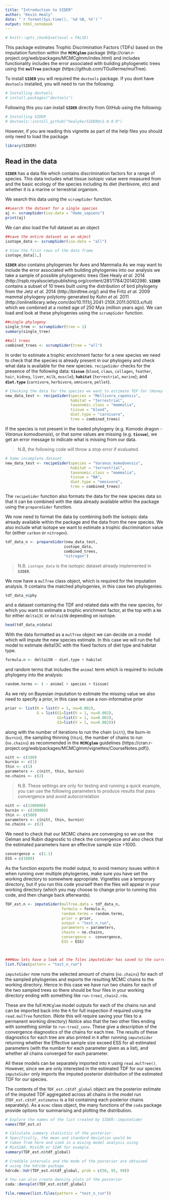 ```yaml
---
title: "Introduction to SIDER"
author: "Kevin Healy"
date: "`r format(Sys.time(), '%d %B, %Y')`"
output: html_notebook
---
```


```r
# knitr::opts_chunk$set(eval = FALSE)
```


This package estimates Trophic Discrimination Factors (TDFs) based on the imputation function within the **`MCMCglmm`** package (http://cran.r-project.org/web/packages/MCMCglmm/index.html) and includes
functionality includes the error associated with building phylogenetic trees using the **`mulTree`** package (https://github.com/TGuillerme/mulTree).

\section{Installation}
To install **`SIDER`** you will required the `devtools` package. If you dont have `devtools` installed, you will need to run the following:

```r

# Installing devtools
# install.packages("devtools")

```


Following this you can install **`SIDER`** directly from GitHub using the following:

```r
# Installing SIDER
# devtools::install_github("healyke/SIDER@v1.0.0.0")

```

However, if you are reading this vignette as part of the help files you should only need to load the package

```r
library(SIDER)
```

## Read in the data
**`SIDER`** has a data file which contains discrimination factors for a range of species.
This data includes what tissue isotopic value were measured from and the basic ecology of the species including its diet (herbivore, etc) and whether it is a marine or terrestrial organism.

We search this data using the `scrumpSider` function.

```r

##search the dataset for a single species
aj <- scrumpSider(iso.data = "Homo_sapiens")
print(aj)
```

We can also load the full dataset as an object

```r

##save the entire dataset as an object
isotope_data <- scrumpSider(iso.data = "all")

# View the first rows of the data frame
isotope_data[1,]

```

**`SIDER`** also contains phylogenies for Aves and Mammalia 
As we may want to include the error associated with building phylogenies into our analysis we take a sample of possible phylogenetic trees (See Healy *et al.* 2014 (http://rspb.royalsocietypublishing.org/content/281/1784/20140298).
**`SIDER`** contains a subset of 10 trees built using the distribution of bird phylogeny from the Jetz *et al.* 2014 (http://birdtree.org/) and the Fritz *et al.* 2009 mammal phylogeny polytomy generated by Kuhn *et al.* 2011 (http://onlinelibrary.wiley.com/doi/10.1111/j.2041-210X.2011.00103.x/full) which we combined at a rooted age of 250 Mya (million years ago). We can load and look at these phylogenies using the `scrumpSider` function.

```r

##single phylogeny
single_tree <- scrumpSider(tree = 1)
summary(single_tree)

##all trees
combined_trees <- scrumpSider(tree = "all")

```


\section{Testing the new data: \texttt{recipeSider}}
In order to estimate a trophic enrichment factor for a new species we need to check that the species is already present in our phylogeny and check what data is available for the new species.
`recipeSider` checks for the presence of the following data:
 **`tissue`** (`blood`, `claws`, `collagen`, `feather`, `hair`, `kidney`, `liver`, `milk`, `muscle`);
 **`habitat`** (`terrestrial`, `marine`);
 and **`diet.type`** (`carnivore`, `herbivore`, `omnivore`, `pellet`).

```r
# Checking the data for the species we want to estimate TEF for (Honey Badger)
new_data_test <- recipeSider(species = "Mellivora_capensis", 
                             habitat = "terrestrial", 
                             taxonomic.class = "mammalia", 
                             tissue = "blood", 
                             diet.type = "carnivore", 
                             tree = combined_trees)
```

If the species is not present in the loaded phylogeny (e.g. Komodo dragon - *Varanus komodoensis*), or that some values are missing (e.g. **`tissue`**), we get an error message to indicate what is missing from our data.

> N.B, the following code will throw a stop error if evaluated.

```r
# Some incomplete dataset
new_data_test <- recipeSider(species = "Varanus_komodoensis", 
                             habitat = "terrestrial", 
                             taxonomic.class = "mammalia", 
                             tissue = "NA", 
                             diet.type = "omnivore", 
                             tree = combined_trees)
```

The `recipeSider` function also formats the data for the new species data so that it can be combined with the data already available within the package using the `prepareSider` function.

\section{Formatting the new data: `prepareSider`}
We now need to format the data by combining both the isotopic data already available within the package and the data from the new species. We also include what isotope we want to estimate a trophic discrimination value for (either `carbon` or `nitrogen`).

```r
tdf_data_n <- prepareSider(new_data_test, 
                          isotope_data, 
                          combined_trees, 
                          "nitrogen")
```

> N.B. `isotope_data` is the isotopic dataset already implemented in **`SIDER`**.

We now have a `mulTree` class object, which is required for the imputation analysis.
It contains the matched phylogenies, in this case two phylogenies:

```r
tdf_data_n$phy
```

and a dataset containing the TDF and related data with the new species, for which you want to estimate a trophic enrichment factor, at the top with a `NA` for either `delta13C` or `delta15N` depending on isotope.

```r
head(tdf_data_n$data)
```


\section{Running the analysis: `prepareSider`}

With the data formatted as a `mulTree` object we can decide on a model which will impute the new species estimate.
In this case we will run the full model to estimate delta13C with the fixed factors of diet type and habitat type.

```r
formula.n <- delta15N ~ diet.type + habitat
```

and random terms that includes the `animal` term which is required to include phylogeny into the analysis:

```r
random.terms <- ( ~ animal + species + tissue)
```

As we rely on Bayesian imputation to estimate the missing value we also need to specify a prior, in this case we use a non-informative prior

```r
prior <- list(R = list(V = 1, nu=0.002), 
              G = list(G1=list(V = 1, nu=0.002),
                       G2=list(V = 1, nu=0.002), 
                       G3=list(V = 1, nu=0.002)))
```

along with the number of iterations to run the chain (`nitt`), the burn-in (`burnin`), the sampling thinning (`thin`), the number of chains to run (`no.chains`) as recommended in the **`MCMCglmm`** guidelines (https://cran.r-project.org/web/packages/MCMCglmm/vignettes/CourseNotes.pdf)}.

```r
nitt <- c(100)
burnin <- c(1)
thin <- c(1)
parameters <- c(nitt, thin, burnin)
no.chains <- c(2)
```

> N.B. These settings are only for testing and running a quick example, you can use the following parameters to produce results that pass convergence and avoid autocorrelation

```r
nitt <- c(1200000)
burnin <- c(200000)
thin <- c(500)
parameters <- c(nitt, thin, burnin)
no.chains <- c(2)
```

We need to check that our MCMC chains are converging so we use the Gelman and Rubin diagnostic to check the convergence and also check that the estimated parameters have an effective sample size >1000.

```r
convergence =  c(1.1)
ESS = c(1000)

```

As the function exports the model output, to avoid memory issues within `R` when running over multiple phylogenies, make sure you have set the working directory to somewhere appropriate. Vignettes use a temporary directory, but if you run this code yourself then the files will appear in your working directory (which you may choose to change prior to running this code, and then change back afterwards).

```r


TDF_est.n <- imputeSider(mulTree.data = tdf_data_n, 
                         formula = formula.n, 
                         random.terms = random.terms,
                         prior = prior, 
                         output = "test_n_run",
                         parameters = parameters,
                         chains = no.chains, 
                         convergence =  convergence, 
                         ESS = ESS)



###Now lets have a look at the files imputeSider has saved to the current working directory
list.files(pattern = "test_n_run")

```

`imputeSider` now runs the selected amount of chains (`no.chains`) for each of the sampled phylogenies and exports the resulting MCMC chains to the working directory.
Hence in this case we have run two chains for each of the two sampled trees so there should be four files in your working directory ending with something like `run-tree1_chain2.rda`. 

These are the full `MCMCglmm` model outputs for each of the chains run and can be imported back into the `R` for full inspection if required using the `read.mulTree` function. (Note this will require saving your files to a permanent working directory)
Notice also that the two other files ending with something similar to `run-tree2_conv`.
These give a description of the convergence diagnostics of the chains for each tree.
The results of these diagnostics for each tree are also printed in `R` after running `imputeSider` returning whether the Effective sample size exceed ESS for all estimated parameters (with the number for each parameter given as a list), and whether all chains converged for each parameter.

All these models can be separately imported into `R` using `read.mulTree()`.
However, since we are only interested in the estimated TDF for our species `imputeSider` only imports the imputed posterior distribution of the estimated TDF for our species.

The contents of the `TDF_est.c$tdf_global` object are the posterior estimate of the imputed TDF aggregated across all chains in the model run (`TDF_est.c$tdf_estimates` is a list containing each posterior chains separately).
As a `mcmc` class object, the many functions of the `coda` package provide options for summarising and plotting the distribution.

```r
# Explore the names of the list created by SIDER::imputeSider
names(TDF_est.n)

# Calculate summary statistics of the posterior. 
# Specifically, the mean and standard deviation would be
# taken from here and used in a mixing model analysis using 
# MixSIAR, MixSIR or SIAR for example.
summary(TDF_est.n$tdf_global)

# Credible intervals and the mode of the posterior are obtained 
# using the hdrcde package
hdrcde::hdr(TDF_est.n$tdf_global, prob = c(50, 95, 99))

# You can also create density plots of the posterior
coda::densplot(TDF_est.n$tdf_global)
```

<!-- TG: I made this part hidden (just for ) -->

```r
file.remove(list.files(pattern = "test_n_run"))
```